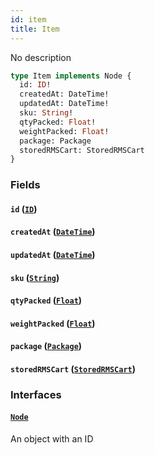 ```yaml
---
id: item
title: Item
---
```


No description

```graphql
type Item implements Node {
  id: ID!
  createdAt: DateTime!
  updatedAt: DateTime!
  sku: String!
  qtyPacked: Float!
  weightPacked: Float!
  package: Package
  storedRMSCart: StoredRMSCart
}
```

### Fields

#### `id` ([`ID`](../../rate-manager-service/scalars/id))

#### `createdAt` ([`DateTime`](../../rate-manager-service/scalars/date-time))

#### `updatedAt` ([`DateTime`](../../rate-manager-service/scalars/date-time))

#### `sku` ([`String`](../../rate-manager-service/scalars/string))

#### `qtyPacked` ([`Float`](../../rate-manager-service/scalars/float))

#### `weightPacked` ([`Float`](../../rate-manager-service/scalars/float))

#### `package` ([`Package`](../../rate-manager-service/objects/package))

#### `storedRMSCart` ([`StoredRMSCart`](../../rate-manager-service/objects/stored-rmscart))

### Interfaces

#### [`Node`](../../rate-manager-service/interfaces/node)

An object with an ID

